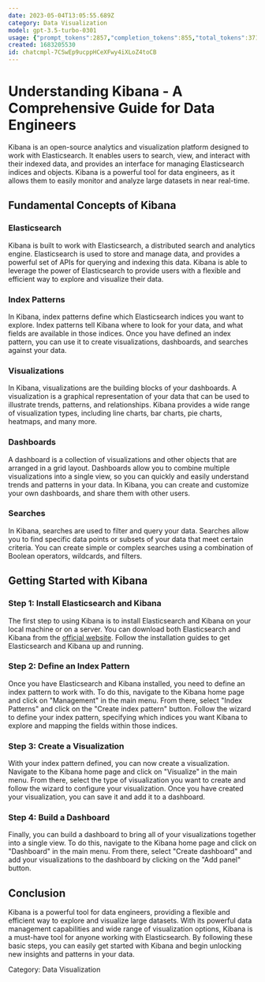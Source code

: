 ```yaml
---
date: 2023-05-04T13:05:55.689Z
category: Data Visualization
model: gpt-3.5-turbo-0301
usage: {"prompt_tokens":2857,"completion_tokens":855,"total_tokens":3712}
created: 1683205530
id: chatcmpl-7CSwEp9ucppHCeXFwy4iXLoZ4toCB
---
```


# Understanding Kibana - A Comprehensive Guide for Data Engineers

Kibana is an open-source analytics and visualization platform designed to work with Elasticsearch. It enables users to search, view, and interact with their indexed data, and provides an interface for managing Elasticsearch indices and objects. Kibana is a powerful tool for data engineers, as it allows them to easily monitor and analyze large datasets in near real-time.

## Fundamental Concepts of Kibana

### Elasticsearch

Kibana is built to work with Elasticsearch, a distributed search and analytics engine. Elasticsearch is used to store and manage data, and provides a powerful set of APIs for querying and indexing this data. Kibana is able to leverage the power of Elasticsearch to provide users with a flexible and efficient way to explore and visualize their data.

### Index Patterns

In Kibana, index patterns define which Elasticsearch indices you want to explore. Index patterns tell Kibana where to look for your data, and what fields are available in those indices. Once you have defined an index pattern, you can use it to create visualizations, dashboards, and searches against your data.

### Visualizations

In Kibana, visualizations are the building blocks of your dashboards. A visualization is a graphical representation of your data that can be used to illustrate trends, patterns, and relationships. Kibana provides a wide range of visualization types, including line charts, bar charts, pie charts, heatmaps, and many more.

### Dashboards

A dashboard is a collection of visualizations and other objects that are arranged in a grid layout. Dashboards allow you to combine multiple visualizations into a single view, so you can quickly and easily understand trends and patterns in your data. In Kibana, you can create and customize your own dashboards, and share them with other users.

### Searches

In Kibana, searches are used to filter and query your data. Searches allow you to find specific data points or subsets of your data that meet certain criteria. You can create simple or complex searches using a combination of Boolean operators, wildcards, and filters.

## Getting Started with Kibana

### Step 1: Install Elasticsearch and Kibana

The first step to using Kibana is to install Elasticsearch and Kibana on your local machine or on a server. You can download both Elasticsearch and Kibana from the [official website](https://www.elastic.co/downloads/). Follow the installation guides to get Elasticsearch and Kibana up and running.

### Step 2: Define an Index Pattern

Once you have Elasticsearch and Kibana installed, you need to define an index pattern to work with. To do this, navigate to the Kibana home page and click on "Management" in the main menu. From there, select "Index Patterns" and click on the "Create index pattern" button. Follow the wizard to define your index pattern, specifying which indices you want Kibana to explore and mapping the fields within those indices.

### Step 3: Create a Visualization

With your index pattern defined, you can now create a visualization. Navigate to the Kibana home page and click on "Visualize" in the main menu. From there, select the type of visualization you want to create and follow the wizard to configure your visualization. Once you have created your visualization, you can save it and add it to a dashboard.

### Step 4: Build a Dashboard

Finally, you can build a dashboard to bring all of your visualizations together into a single view. To do this, navigate to the Kibana home page and click on "Dashboard" in the main menu. From there, select "Create dashboard" and add your visualizations to the dashboard by clicking on the "Add panel" button.

## Conclusion

Kibana is a powerful tool for data engineers, providing a flexible and efficient way to explore and visualize large datasets. With its powerful data management capabilities and wide range of visualization options, Kibana is a must-have tool for anyone working with Elasticsearch. By following these basic steps, you can easily get started with Kibana and begin unlocking new insights and patterns in your data.

Category: Data Visualization